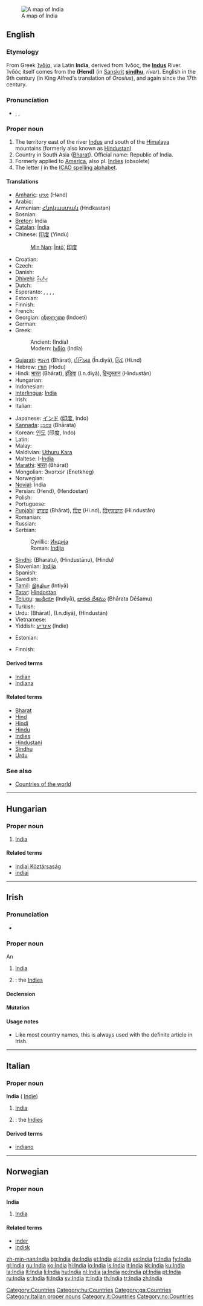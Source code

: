 {{also|india}}
[[Image:Map India.png|thumb|right|A map of India]]
==English==
{{wikipedia}}
{{wikipedia|India (word)}}

===Etymology===
From Greek [[Ἰνδία]], via Latin '''India''', derived from Ἰνδός, the '''[[Indus]]''' River. Ἰνδός itself comes from the {{Pers.}} {{fa-Arab|[[هند]]}} '''(Hend)''' (in [[Sanskrit]] '''[[sindhu]]''', ''river''). English in the 9th century (in King Alfred's translation of ''Orosius''), and again since the 17th century.

===Pronunciation===
* {{enPR|ĭnʹdēə}}, {{IPA|/ˈɪndiə/}}, {{SAMPA|/"Indi@/}}

===Proper noun===
{{en-proper noun}}

# The territory east of the river [[Indus]] and south of the [[Himalaya]] mountains (formerly also known as [[Hindustan]])
# Country in South Asia ([[Bharat]]). Official name: Republic of India.
# Formerly applied to [[America]], also pl. [[Indies]] (obsolete)
# The letter ''[[I]]'' in the [[ICAO spelling alphabet]].

====Translations====
{{trans-top|the country}}
* [[Amharic]]: [[ህንድ]] (Hənd)
* Arabic: {{t-|ar|الهند|tr=al-Hind|sc=Arab}}
* Armenian: [[Հնդկաստան]] (Hndkastan)
* Bosnian: {{t-|bs|Indija|f}}
* [[Breton]]: India
* [[Catalan]]: [[Índia]] {{f}}
* Chinese: [[印度]] (Yìndù)
*: [[Min Nan]]: [[Ìntō͘]], [[印度]]
* Croatian: {{t+|hr|Indija|f}}
* Czech: {{t+|cs|Indie|f}}
* Danish: {{t-|da|Indien}}
* [[Dhivehi]]: [[އިންޑިއާ]] {{unicode|(Inḋi’ā)}}
* Dutch: {{t+|nl|India}}
* Esperanto: {{t-|eo|Barato|xs=Esperanto}}, {{t-|eo|Hindujo|xs=Esperanto}}, {{t-|eo|Hindio|xs=Esperanto}}, {{t-|eo|Bharato|xs=Esperanto}}, {{t-|eo|Hinda Unio|xs=Esperanto}}
* Estonian: {{t+|et|India}}
* Finnish: {{t+|fi|Intia}}
* French: {{t+|fr|Inde|f}}
* Georgian: [[ინდოეთი]] (Indoeti)
* German: {{t+|de|Indien|n}}
* Greek:
*: Ancient: {{unicode|[[Ἰνδία]]}} (Indía) {{f}}
*: Modern: [[Ινδία]] (Indía) {{f}}
* [[Gujarati]]: [[ભારત]] (Bhārat), [[ઈન્ડિયા]] (Īn.diyā), [[હિંદ]] (Hi.nd)
* Hebrew: [[הודו]] (Hodu)
* Hindi: [[भारत]] (Bhārat), [[इंडिया]] (I.n.diyā), [[हिन्दुस्तान]] (Hindustān)
* Hungarian: {{t+|hu|India}}
* Indonesian: {{t-|id|India|xs=Indonesian}}
* [[Interlingua]]: [[India#Interlingua|India]]
* Irish: {{t-|ga|India|xs=Irish}}
* Italian: {{t+|it|India|f}}
{{trans-mid}}
* Japanese: [[インド]] ([[印度]], Indo)
* [[Kannada]]: [[ಭಾರತ]] (Bhārata)
* Korean: [[인도]] (印度, Indo)
* Latin: {{t+|la|India|f}}
* Malay: {{t-|ms|India|xs=Malay}}
* Maldivian: [[Uthuru Kara]]
* Maltese: l-[[Indja]]
* [[Marathi]]: [[भारत]] (Bhārat)
* Mongolian: Энэтхэг (Enetkheg)
* Norwegian: {{t-|no|India}}
* [[Novial]]: India
* Persian: {{fa-Arab|[[هند]]}} (Hend), {{fa-Arab|[[هندوستان]]}} (Hendostan)
* Polish: {{t+|pl|Indie}}
* Portuguese: {{t+|pt|Índia|f}}
* [[Punjabi]]: [[ਭਾਰਤ]] (Bhārat), [[ਹਿੰਦ]] (Hi.nd), [[ਹਿੰਦੁਸਤਾਨ]] (Hi.ndustān)
* Romanian: {{t-|ro|India|f}}
* Russian: {{t+|ru|Индия|f|tr=Índija|sc=Cyrl}}
* Serbian:
*: Cyrillic: [[Индија#Serbian|Индија]] {{f}}
*: Roman: [[Indija#Serbian|Indija]] {{f}}
* [[Sindhi]]: {{SDchar|[[ڀارت]]}} (Bharatu), {{SDchar|[[هندستان]]}} (Hindustānu), {{SDchar|[[هند]]}} (Hindu)
* Slovenian: [[Indija]]
* Spanish: {{t+|es|India|f}}
* Swedish: {{t+|sv|Indien}}
* [[Tamil]]: [[இந்தியா]] (Intiyā)
* [[Tatar]]: [[Hindostan#Tatar|Hindostan]]
* [[Telugu]]: [[ఇండియా]] (Indiyā), [[భారత దేశము]] (Bhārata Dēšamu)
* Turkish: {{t+|tr|Hindistan}}
* Urdu: {{ur-Arab|[[بھارت]]}} (Bhārat), {{ur-Arab|[[انڈیا]]}} (I.n.diyā), {{ur-Arab|[[ہندوستان]]}} (Hindustān)
* Vietnamese: {{t-|vi|Ấn Độ|xs=Vietnamese}}
* Yiddish: [[אינדיע]] (Indie)
{{trans-bottom}}

{{trans-top|the letter "I"}}
* Estonian: {{t|et|Iida}}
{{trans-mid}}
* Finnish: {{t|fi|Iivari}}
{{trans-bottom}}

====Derived terms====
* [[Indian]]
* [[Indiana]]

====Related terms====
* [[Bharat]]
* [[Hind]]
* [[Hindi]]
* [[Hindu]]
* [[Indies]]
* [[Hindustani]]
* [[Sindhu]]
* [[Urdu]]

===See also===
* [[Appendix:Countries of the world|Countries of the world]]

[[Category:Countries]]

----

==Hungarian==
{{wikipedia|lang=hu}}

===Proper noun===
{{infl|hu|proper noun}}

# [[#English|India]]

====Related terms====
* [[Indiai Köztársaság]]
* [[indiai]]

[[Category:hu:Countries]]

----

==Irish==

===Pronunciation===
* {{IPA|lang=ga|[ˈɪnʲdʲiə]}}

===Proper noun===
An {{infl|ga|proper noun|g=f}}
{{infl|ga|proper noun}}

# [[#English|India]]
# {{plural}}: the [[Indies]]

====Declension====
{{ga noun f4|I|ndia|ndiacha}}

====Mutation====
{{ga mut vowel|uc=yes}}

====Usage notes====
* Like most country names, this is always used with the definite article in Irish.

[[Category:ga:Countries]]

----

==Italian==
{{wikipedia|lang=it}}

===Proper noun===
'''India''' {{f}}  ({{plural}} [[Indie]])

# [[#English|India]]
# {{plural}}: the [[Indies]]

====Derived terms====
* [[indiano]]

[[Category:Italian proper nouns]]
[[Category:it:Countries]]

----

==Norwegian==

===Proper noun===
'''India'''

# [[#English|India]]

====Related terms====
* [[inder]]
* [[indisk]]

[[Category:no:Countries]]

[[zh-min-nan:India]]
[[bg:India]]
[[de:India]]
[[et:India]]
[[el:India]]
[[es:India]]
[[fr:India]]
[[fy:India]]
[[gl:India]]
[[gu:India]]
[[ko:India]]
[[hi:India]]
[[io:India]]
[[is:India]]
[[it:India]]
[[kk:India]]
[[ku:India]]
[[la:India]]
[[lt:India]]
[[li:India]]
[[hu:India]]
[[nl:India]]
[[ja:India]]
[[no:India]]
[[pl:India]]
[[pt:India]]
[[ru:India]]
[[sr:India]]
[[fi:India]]
[[sv:India]]
[[tt:India]]
[[th:India]]
[[tr:India]]
[[zh:India]]